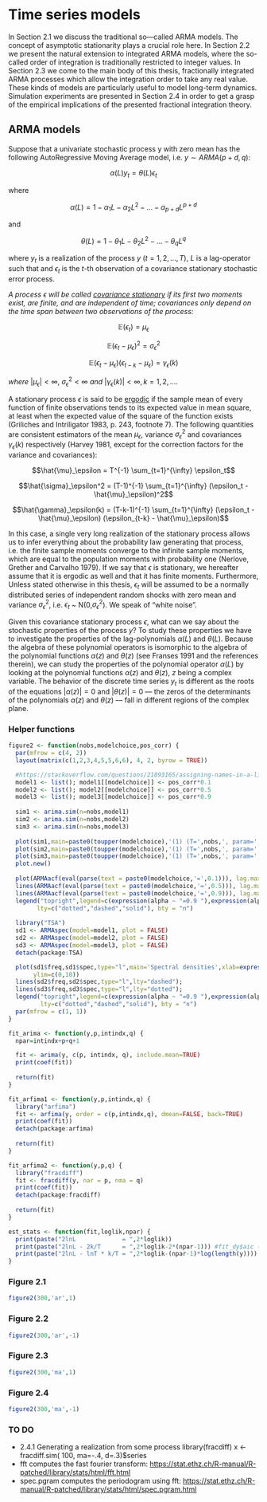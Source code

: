 # Time series models {#tsmodels}

In Section 2.1 we discuss the traditional so---called ARMA models. The concept of asymptotic stationarity plays a crucial role here. In Section 2.2 we present the natural extension to integrated ARMA models, where the so-called order of integration is traditionally restricted to integer values. In Section 2.3 we come to the main body of this thesis, fractionally integrated ARMA processes which allow the integration order to take any real value. These kinds of models are particularly useful to model long-term dynamics. Simulation experiments are presented in Section 2.4 in order to get a grasp of the empirical implications of the presented fractional integration theory.

## ARMA models

Suppose that a univariate stochastic process y with zero mean has the following AutoRegressive Moving Average model, i.e. $y \sim ARMA(p+d,q)$:

$$\alpha (L) y_t = \theta (L) \epsilon _t$$

where

$$\alpha (L)  = 1 - \alpha_1 L - \alpha_2 L^2 - ... - \alpha_{p+d} L^{p+d}$$

and

$$\theta (L)  = 1 - \theta_1 L - \theta_2 L^2 - ... - \theta_{q} L^{q}$$

where $y_t$ is a realization of the process $y$ ($t = 1, 2, . . . , T$), $L$ is a lag-operator such that and $\epsilon_t$ is the $t$-th observation of a covariance stationary stochastic error process.

*A process* $\epsilon$ *will be called [covariance stationary]{.underline} if its first two moments exist, are finite, and are independent of time; covariances only depend on the time span between two observations of the process:*

$$\mathbb{E} (\epsilon_t) = \mu_\epsilon$$

$$\mathbb{E} (\epsilon_t - \mu_\epsilon)^2 = \sigma_\epsilon^2$$

$$\mathbb{E} (\epsilon_t - \mu_\epsilon) (\epsilon_{t-k} - \mu_\epsilon) = \gamma_\epsilon(k)$$

*where* $|\mu_\epsilon| < \infty$, $\sigma_\epsilon^2 < \infty$ *and* $|\gamma_\epsilon(k)| <\infty, k=1,2,...$.

A stationary process $\epsilon$ is said to be [ergodic]{.underline} if the sample mean of every function of finite observations tends to its expected value in mean square, at least when the expected value of the square of the function exists (Griliches and Intriligator 1983, p. 243, footnote 7). The following quantities are consistent estimators of the mean $\mu_\epsilon$, variance $\sigma_\epsilon^2$ and covariances $\gamma_\epsilon(k)$ respectively (Harvey 1981, except for the correction factors for the variance and covariances):

$$\hat{\mu}_\epsilon = T^{-1} \sum_{t=1}^{\infty} \epsilon_t$$

$$\hat{\sigma}_\epsilon^2 = (T-1)^{-1} \sum_{t=1}^{\infty} (\epsilon_t - \hat{\mu}_\epsilon)^2$$

$$\hat{\gamma}_\epsilon(k) = (T-k-1)^{-1} \sum_{t=1}^{\infty} (\epsilon_t - \hat{\mu}_\epsilon) (\epsilon_{t-k} - \hat{\mu}_\epsilon)$$

In this case, a single very long realization of the stationary process allows us to infer everything about the probability law generating that process, i.e. the finite sample moments converge to the infinite sample moments, which are equal to the population moments with probability one (Nerlove, Grether and Carvalho 1979). If we say that $\epsilon$ is stationary, we hereafter assume that it is ergodic as well and that it has finite moments. Furthermore, Unless stated otherwise in this thesis, $\epsilon_t$ will be assumed to be a normally distributed series of independent random shocks with zero mean and variance $\sigma_\epsilon^2$, i.e. $\epsilon_t$ \~ N(0,$\sigma_\epsilon^2$). We speak of "white noise".

Given this covariance stationary process $\epsilon$, what can we say about the stochastic properties of the process $y$? To study these properties we have to investigate the properties of the lag-polynomials $\alpha(L)$ and $\theta(L)$. Because the algebra of these polynomial operators is isomorphic to the algebra of the polynomial functions $\alpha(z)$ and $\theta(z)$ (see Franses 1991 and the references therein), we can study the properties of the polynomial operator $\alpha(L)$ by looking at the polynomial functions $\alpha(z)$ and $\theta(z)$, $z$ being a complex variable. The behavior of the discrete time series $y_t$ is different as the roots of the equations $|\alpha(z)| = 0$ and $|\theta(z)| = 0$ — the zeros of the determinants of the polynomials $\alpha(z)$ and $\theta(z)$ — fall in different regions of the complex plane.


### Helper functions

```r
figure2 <- function(nobs,modelchoice,pos_corr) {
  par(mfrow = c(4, 2))
  layout(matrix(c(1,2,3,4,5,5,6,6), 4, 2, byrow = TRUE))

  #https://stackoverflow.com/questions/21893165/assigning-names-in-a-list-using-variables
  model1 <- list(); model1[[modelchoice]] <- pos_corr*0.1
  model2 <- list(); model2[[modelchoice]] <- pos_corr*0.5
  model3 <- list(); model3[[modelchoice]] <- pos_corr*0.9
  
  sim1 <- arima.sim(n=nobs,model1)
  sim2 <- arima.sim(n=nobs,model2)
  sim3 <- arima.sim(n=nobs,model3)
  
  plot(sim1,main=paste0(toupper(modelchoice),'(1) (T=',nobs,', param=',pos_corr*0.1,')'),xlab="time",ylab="")
  plot(sim2,main=paste0(toupper(modelchoice),'(1) (T=',nobs,', param=',pos_corr*0.5,')'),xlab="time",ylab="")
  plot(sim3,main=paste0(toupper(modelchoice),'(1) (T=',nobs,', param=',pos_corr*0.9,')'),xlab="time",ylab="")
  plot.new()
  
  plot(ARMAacf(eval(parse(text = paste0(modelchoice,'=',0.1))), lag.max = 100),type="l",main='Theoretical autocorrelation functions',xlab="lags",ylab="",ylim=c(-1,1));
  lines(ARMAacf(eval(parse(text = paste0(modelchoice,'=',0.5))), lag.max = 100),type="l",lty="dashed");
  lines(ARMAacf(eval(parse(text = paste0(modelchoice,'=',0.9))), lag.max = 100),type="l",lty="dotted");
  legend("topright",legend=c(expression(alpha ~ "=0.9 "),expression(alpha ~ "=0.5 "),expression(alpha ~ "=0.1 ")),
        lty=c("dotted","dashed","solid"), bty = "n")
  
  library("TSA")
  sd1 <- ARMAspec(model=model1, plot = FALSE)
  sd2 <- ARMAspec(model=model2, plot = FALSE)
  sd3 <- ARMAspec(model=model3, plot = FALSE)
  detach(package:TSA)

  plot(sd1$freq,sd1$spec,type="l",main='Spectral densities',xlab=expression("fractions of" ~ 2*pi),ylab="",
       ylim=c(0,10))
  lines(sd2$freq,sd2$spec,type="l",lty="dashed");
  lines(sd3$freq,sd3$spec,type="l",lty="dotted");
  legend("topright",legend=c(expression(alpha ~ "=0.9 "),expression(alpha ~ "=0.5 "),expression(alpha ~ "=0.1 ")),
         lty=c("dotted","dashed","solid"), bty = "n")
  par(mfrow = c(1, 1))
}

fit_arima <- function(y,p,intindx,q) {
  npar=intindx+p+q+1

  fit <- arima(y, c(p, intindx, q), include.mean=TRUE)
  print(coef(fit))
  
  return(fit)
}

fit_arfima1 <- function(y,p,intindx,q) {
  library("arfima")
  fit <- arfima(y, order = c(p,intindx,q), dmean=FALSE, back=TRUE)
  print(coef(fit))
  detach(package:arfima)
  
  return(fit)
}

fit_arfima2 <- function(y,p,q) {
  library("fracdiff")
  fit <- fracdiff(y, nar = p, nma = q)
  print(coef(fit))
  detach(package:fracdiff)
  
  return(fit)
}

est_stats <- function(fit,loglik,npar) {
  print(paste("2lnL             = ",2*loglik))
  print(paste("2lnL - 2k/T      = ",2*loglik-2*(npar-1))) #fit_dy$aic (npar+1)
  print(paste("2lnL - lnT * k/T = ",2*loglik-(npar-1)*log(length(y)))) #AIC(fit_dy,k = log(length(dy))) (npar+1)
}
```

### Figure 2.1

```r
figure2(300,'ar',1)
```

### Figure 2.2

```r
figure2(300,'ar',-1)
```

### Figure 2.3

```r
figure2(300,'ma',1)
```

### Figure 2.4

```r
figure2(300,'ma',-1)
```

### TO DO

-   2.4.1 Generating a realization from some process library(fracdiff) x \<- fracdiff.sim( 100, ma=-.4, d=.3)\$series
-   fft computes the fast fourier transform: <https://stat.ethz.ch/R-manual/R-patched/library/stats/html/fft.html>
-   spec.pgram computes the periodogram using fft: <https://stat.ethz.ch/R-manual/R-patched/library/stats/html/spec.pgram.html>
